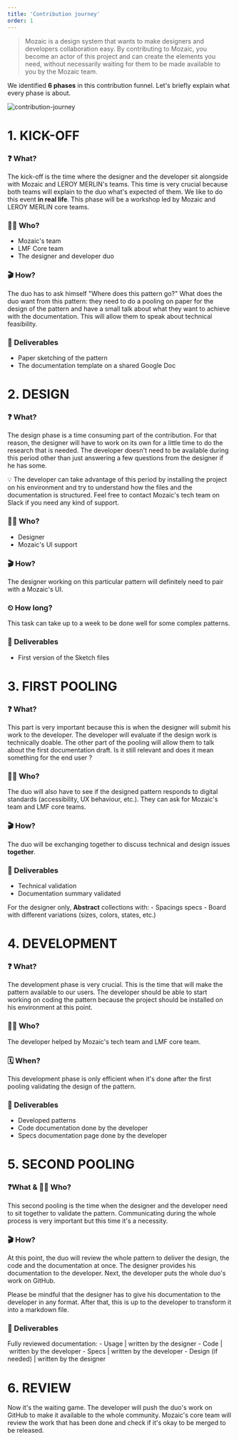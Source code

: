 ```yaml
---
title: 'Contribution journey'
order: 1
---
```


> Mozaic is a design system that wants to make designers and developers collaboration easy. By contributing to Mozaic, you become an actor of this project and can create the elements you need, without necessarily waiting for them to be made available to you by the Mozaic team.

We identified **6 phases** in this contribution funnel. Let's briefly explain what every phase is about.

![contribution-journey](contribution-journey.png)

# 1. KICK-OFF

### ❓ What?

The kick-off is the time where the designer and the developer sit alongside with Mozaic and LEROY MERLIN's teams. This time is very crucial because both teams will explain to the duo what's expected of them. We like to do this event **in real life**. This phase will be a workshop led by Mozaic and LEROY MERLIN core teams.

### 👩‍🚀 Who?

- Mozaic's team
- LMF Core team
- The designer and developer duo

### 🎬 How?

The duo has to ask himself "Where does this pattern go?"
What does the duo want from this pattern: they need to do a pooling on paper for the design of the pattern and have a small talk about what they want to achieve with the documentation. This will allow them to speak about technical feasibility.

### 🚀 Deliverables

- Paper sketching of the pattern
- The documentation template on a shared Google Doc

# 2. DESIGN

### ❓ What?

The design phase is a time consuming part of the contribution. For that reason, the designer will have to work on its own for a little time to do the research that is needed. The developer doesn't need to be available during this period other than just answering a few questions from the designer if he has some.

<Highlight type="tips" title="">

💡 The developer can take advantage of this period by installing the project on his environment and try to understand how the files and the documentation is structured. Feel free to contact Mozaic's tech team on Slack if you need any kind of support.

</Highlight>

### 👩‍🚀 Who?

- Designer
- Mozaic's UI support

### 🎬 How?

The designer working on this particular pattern will definitely need to pair with a Mozaic's UI.

### ⏲ How long?

This task can take up to a week to be done well for some complex patterns.

### 🚀 Deliverables

- First version of the Sketch files

# 3. FIRST POOLING

### ❓ What?

This part is very important because this is when the designer will submit his work to the developer. The developer will evaluate if the design work is technically doable. The other part of the pooling will allow them to talk about the first documentation draft. Is it still relevant and does it mean something for the end user ?

### 👩‍🚀 Who?

The duo will also have to see if the designed pattern responds to digital standards (accessibility, UX behaviour, etc.). They can ask for Mozaic's team and LMF core teams.

### 🎬 How?

The duo will be exchanging together to discuss technical and design issues **together**.

### 🚀 Deliverables

- Technical validation
- Documentation summary validated

For the designer only, **Abstract** collections with: - Spacings specs - Board with different variations (sizes, colors, states, etc.)

# 4. DEVELOPMENT

### ❓ What?

The development phase is very crucial. This is the time that will make the pattern available to our users. The developer should be able to start working on coding the pattern because the project should be installed on his environment at this point.

### 👩‍🚀 Who?

The developer helped by Mozaic's tech team and LMF core team.

### 🗓 When?

This development phase is only efficient when it's done after the first pooling validating the design of the pattern.

### 🚀 Deliverables

- Developed patterns
- Code documentation done by the developer
- Specs documentation page done by the developer

# 5. SECOND POOLING

### ❓What & 👩‍🚀 Who?

This second pooling is the time when the designer and the developer need to sit together to validate the pattern. Communicating during the whole process is very important but this time it's a necessity.

### 🎬 How?

At this point, the duo will review the whole pattern to deliver the design, the code and the documentation at once. The designer provides his documentation to the developer. Next, the developer puts the whole duo's work on GitHub.

<Highlight type="tips" title="">

Please be mindful that the designer has to give his documentation to the developer in any format. After that, this is up to the developer to transform it into a markdown file.

</Highlight>

### 🚀 Deliverables

Fully reviewed documentation: - Usage | written by the designer - Code | written by the developer - Specs | written by the developer - Design (if needed) | written by the designer

# 6. REVIEW

Now it's the waiting game. The developer will push the duo's work on GitHub to make it available to the whole community. Mozaic's core team will review the work that has been done and check if it's okay to be merged to be released.
